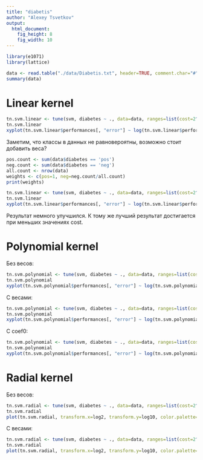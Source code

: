 ```yaml
---
title: "diabetis"
author: "Alexey Tsvetkov"
output:
  html_document:
    fig_height: 8
    fig_width: 10
---
```


```r
library(e1071)
library(lattice)
```

```r
data <- read.table("./data/Diabetis.txt", header=TRUE, comment.char="#")
summary(data)
```

Linear kernel
===

```r
tn.svm.linear <- tune(svm, diabetes ~ ., data=data, ranges=list(cost=2^(-10:10)), type="C-classification", kernel="linear")
tn.svm.linear
xyplot(tn.svm.linear$performances[, "error"] ~ log(tn.svm.linear$performances[, "cost"]), type="b")
```

Заметим, что классы в данных не равновероятны, возможно стоит добавить веса?
```r
pos.count <- sum(data$diabetes == 'pos')
neg.count <- sum(data$diabetes == 'neg')
all.count <- nrow(data)
weights <- c(pos=1, neg=neg.count/all.count)
print(weights)
```

```r
tn.svm.linear <- tune(svm, diabetes ~ ., data=data, ranges=list(cost=2^(-10:10)), type="C-classification", kernel="linear", class.weights=weights)
tn.svm.linear
xyplot(tn.svm.linear$performances[, "error"] ~ log(tn.svm.linear$performances[, "cost"]), type="b")
```

Результат немного улучшился. К тому же лучший результат достигается при меньших значениях cost.

Polynomial kernel
===

Без весов:
```r
tn.svm.polynomial <- tune(svm, diabetes ~ ., data=data, ranges=list(cost=2^(-5:10), degree=(1:5)), type="C-classification", kernel="polynomial")
tn.svm.polynomial
xyplot(tn.svm.polynomial$performances[, "error"] ~ log(tn.svm.polynomial$performances[, "cost"]), groups=tn.svm.polynomial$performances[, "degree"] , type="b", auto.key=list(title="degree", corner=c(0.95,1), lines=TRUE))
```

С весами:
```r
tn.svm.polynomial <- tune(svm, diabetes ~ ., data=data, ranges=list(cost=2^(-5:10), degree=(1:5)), type="C-classification", kernel="polynomial", class.weights=weights)
tn.svm.polynomial
xyplot(tn.svm.polynomial$performances[, "error"] ~ log(tn.svm.polynomial$performances[, "cost"]), groups=tn.svm.polynomial$performances[, "degree"] , type="b", auto.key=list(title="degree", corner=c(0.95,1), lines=TRUE))
```

С coef0:
```r
tn.svm.polynomial <- tune(svm, diabetes ~ ., data=data, ranges=list(cost=2^(-5:10), coef0=(-5:5)*2, degree=1), type="C-classification", kernel="polynomial", class.weights=weights)
tn.svm.polynomial
xyplot(tn.svm.polynomial$performances[, "error"] ~ log(tn.svm.polynomial$performances[, "cost"]), groups=tn.svm.polynomial$performances[, "coef0"] , type="b", auto.key=list(title="coef0", corner=c(0.95,1), lines=TRUE))
```

Radial kernel
===

Без весов:
```r
tn.svm.radial <- tune(svm, diabetes ~ ., data=data, ranges=list(cost=2^(-5:15), gamma=(2^(-5:5))/ncol(data)), type="C-classification", kernel="radial")
tn.svm.radial
plot(tn.svm.radial, transform.x=log2, transform.y=log10, color.palette=rainbow)
```

С весами:
```r
tn.svm.radial <- tune(svm, diabetes ~ ., data=data, ranges=list(cost=2^(-5:15), gamma=(2^(-5:5))/ncol(data)), type="C-classification", kernel="radial", class.weights=weights)
tn.svm.radial
plot(tn.svm.radial, transform.x=log2, transform.y=log10, color.palette=rainbow)
```
